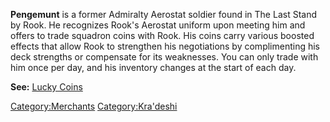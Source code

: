 {{stub}}

{{Character
| race = Kra'deshi
| location = Grout Bog - The Last Stand
| faction = admiralty
| title = Coin Trader
}}

{{quote|Looking for coins? I've got some good ones for trade.|Pengemunt}}

'''Pengemunt''' is a former Admiralty Aerostat soldier found in The Last Stand by Rook. He recognizes Rook's Aerostat uniform upon meeting him and offers to trade squadron coins with Rook. His coins carry various boosted effects that allow Rook to strengthen his negotiations by complimenting his deck strengths or compensate for its weaknesses. You can only trade with him once per day, and his inventory changes at the start of each day.

'''See:''' [[Rook#Lucky Coins|Lucky Coins]]

[[Category:Merchants]]
[[Category:Kra'deshi]]